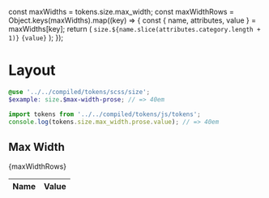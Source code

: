const maxWidths = tokens.size.max_width;
const maxWidthRows = Object.keys(maxWidths).map((key) => {
  const { name, attributes, value } = maxWidths[key];
  return (
    <tr key={name}>
      <td>
        <code>size.${name.slice(attributes.category.length + 1)}</code>
      </td>
      <td>
        <code>{value}</code>
      </td>
    </tr>
  );
});

<Meta title="Design/Tokens/Layout" />

# Layout

```scss
@use '../../compiled/tokens/scss/size';
$example: size.$max-width-prose; // => 40em
```

```javascript
import tokens from '../../compiled/tokens/js/tokens';
console.log(tokens.size.max_width.prose.value); // => 40em
```

## Max Width

<table>
  <thead>
    <tr>
      <th style={{ width: '10%' }}>Name</th>
      <th>Value</th>
    </tr>
  </thead>
  <tbody>{maxWidthRows}</tbody>
</table>

